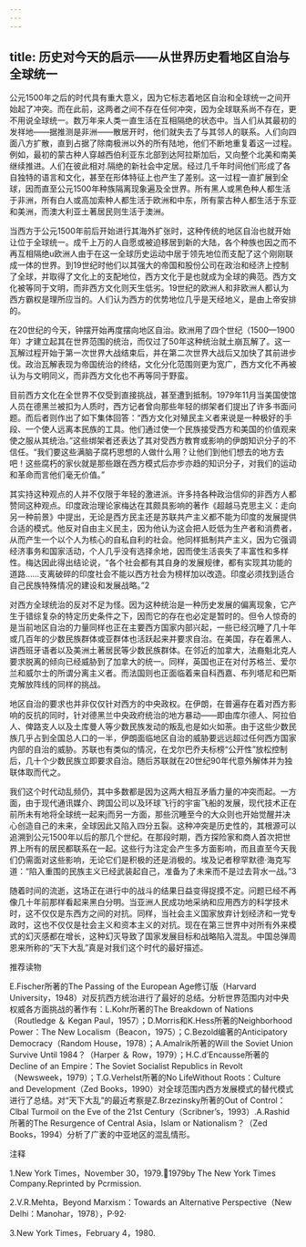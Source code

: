 ```yaml
---
---
---
```

title: 历史对今天的启示——从世界历史看地区自治与全球统一
---




公元1500年之后的时代具有重大意义，因为它标志着地区自治和全球统一之间开始起了冲突。而在此前，这两者之间不存在任何冲突，因为全球联系尚不存在，更不用说全球统一。数万年来人类一直生活在互相隔绝的状态中。当人们从其最初的发祥地——据推测是非洲——散居开时，他们就失去了与其邻人的联系。人们向四面八方扩散，直到占据了除南极洲以外的所有陆地，他们不断地重复着这一过程。例如，最初的蒙古种人穿越西伯利亚东北部到达阿拉斯加后，又向整个北美和南美继续推进。人们在彼此相对.隔绝的新社会中定居。经过几千年时间他们形成了各自独特的语言和文化，甚至在形体特征上也产生了差别。这一过程一直扩展到全球，因而直至公元1500年种族隔离现象遍及全世界。所有黑人或黑色种人都生活于非洲，所有白人或高加索种人都生活于欧洲和中东，所有蒙古种人都生活于东亚和美洲，而澳大利亚土著居民则生活于澳洲。

当西方于公元1500年前后开始进行其海外扩张时，这种传统的地区自治也就开始让位于全球统一。成千上万的人自愿或被迫移居到新的大陆，各个种族也因之而不再互相隔绝u欧洲人由于在这一全球历史运动中居于领先地位而支配了这个刚刚联成一体的世界。到19世纪时他们以其强大的帝国和股份公司在政治和经济上控制了全球，并取得了文化上的支配地位，西方文化于是也就成为全球的典范。西方文化被等同于文明，而非西方文化则天生低劣。19世纪的欧洲人和非欧洲人都认为西方霸权是理所应当的。人们认为西方的优势地位几乎是天经地义，是由上帝安排的。

在20世纪的今天，钟摆开始再度摆向地区自治。欧洲用了四个世纪（1500—1900年）才建立起其在世界范围的统治，而仅过了50年这种统治就土崩瓦解了。这一瓦解过程开始于第一次世界大战结束后，并在第二次世界大战后又加快了其前进步伐。政治瓦解表现为帝国统治的终结，文化分化范围则更为宽广，西方文化不再被认为与文明同义，而非西方文化也不再等同于野蛮。

目前西方文化在全世界不仅受到直接挑战，甚至遭到抵制。1979年11月当美国使馆人员在德黑兰被扣为人质时，西方记者曾向那些年轻的绑架者们提出了许多书面问题。而后者则作出了如下集体回答：“西方文化对殖民主义者来说是一种极好的手段、一个使人远离本民族的工具。他们通过使一个民族接受西方和美国的价值观来使之服从其统治。”这些绑架者还表达了其对受西方教育或影响的伊朗知识分子的不信任。“我们要这些满脑子腐朽思想的人做什么用？让他们到他们想去的地方去吧！这些腐朽的家伙就是那些跟在西方模式后亦步亦趋的知识分子，对我们的运动和革命而言他们毫无价值。”

其实持这种观点的人并不仅限于年轻的激进派。许多持各种政治信仰的非西方人都赞同这种观点。印度政治理论家梅达在其颇具影响的著作《超越马克思主义：走向另一种前景》中提出，无论是西方民主还是苏联共产主义都不能为印度的发展提供合适的模式。他反对自由主义民主，因为他认为这会把人贬低为生产者和消费者，从而产生一个以个人为核心的自私自利的社会。他同样抵制共产主义，因为它强调经济事务和国家活动，个人几乎没有选择余地，因而使生活丧失了丰富性和多样性。梅达因此得出结论说，“各个社会都有其自身的发展规律，都有实现其功能的道路……支离破碎的印度社会不能以西方社会为榜样加以改造。印度必须找到适合自己民族特殊情况的建设和发展战略。”2

对西方全球统治的反对不足为怪。因为这种统治是一种历史发展的偏离现象，它产生于错综复杂的特定历史条件之下，因而它的存在也必定是暂时的。但令人惊奇的是当前地区自治的力量同样也正在主要西方国家内部兴起，一些已经沉睡了几十年或几百年的少数民族群体或亚群体也活跃起来并要求自治。在美国，存在着黑人、讲西班牙语者以及美洲土著居民等少数民族群体。在邻近的加拿大，法裔魁北克人要求脱离的倾向已经威胁到了加拿大的统一。同样，英国也正在对付苏格兰、爱尔兰和威尔士的所谓分离主义者。而法国则也正面临着来自科西嘉、布列塔尼和巴斯克解放阵线的同样的挑战。

地区自治的要求也并非仅仅针对西方的中央政权。在伊朗，在普遍存在着对西方影响的反抗的同时，针对德黑兰中央政府统治的地方暴动——即由库尔德人、阿拉伯人、俾路支人以及土库曼人等少数民族发动的叛乱也是如火如荼。由于这些少数民族几乎占到全国总人口的一半，伊朗面临地区自治的威胁要远远超过任何西方国家内部的自治的威胁。苏联也有类似的情况，在戈尔巴乔夫标榜“公开性”放松控制后，几十个少数民族立即要求自治。随后苏联就在20世纪90年代意外解体并为独联体取而代之。

我们这个时代动乱频仍，其中多数都是因为这两大相互矛盾力量的冲突而起。一方面，由于现代通讯媒介、跨国公司以及环球飞行的宇宙飞船的发展，现代技术正在前所未有地将全球统一起来j而另一方面，那些沉睡至今的大众则也开始觉醒并决心创造自己的未来，全球因此又陷入四分五裂。这种冲突是历史性的，其根源可以追溯到公元1500年以后的那几个世纪。在那段时期，西方探险家和商人首次把世界上所有的居民都联系在一起。这些行为注定会产生多方面影响，而且直至今天我们仍需面对这些影响，无论它们是积极的还是消极的。埃及记者穆罕默德·海克写道：“陷入重围的民族主义已经武装起自己，准备为了未来而不是过去背水一战。”3

随着时间的流逝，这场正在进行中的战斗的结果日益变得捉摸不定。问题已经不再像几十年前那样看起来黑白分明。当亚洲人民成功地采纳和应用西方的科学技术时，这不仅仅是东西方之间的对抗。同样，当社会主义国家放弃计划经济和一党专政时，这也不仅仅是社会主义和资本主义的对抗。现在在第三世界中对所有外来模式的幻灭感都在增长，这种幻灭导致了国家发展目标和战略陷入混乱。中国总弹周恩来所称的“天下大乱”真是对我们这个时代的最好描述。





推荐读物


E.Fischer所著的The Passing of the European Age修订版（Harvard University，1948）对反抗西方统治进行了最好的总结。分析世界范围内对中央权威各方面挑战的著作有：L.Kohr所著的The Breakdown of Nations（Routledge ＆ Kegan Paul，1957）；D.Morris和K.Hess所著的Neighborhood Power：The New Localism（Beacon，1975）；C.Bezold编著的Anticipatory Democracy（Random House，1978）；A.Amalrik所著的Will the Soviet Union Survive Until 1984？（Harper ＆ Row，1979）；H.C.d’Encausse所著的Decline of an Empire：The Soviet Socialist Republics in Revolt（Newsweek，1979）；T.G.Verhelst所著的No LifeWithout Roots：Culture and Development（Zed Books，1990）对全球范围内西方发展模式的替代模式进行了总结。对“天下大乱”的最近考察是Z.Brzezinsky所著的Out of Control：Clbal Turmoil on the Eve of the 21st Century（Scribner’s，1993）.A.Rashid所著的The Resurgence of Central Asia，Islam or Nationalism？（Zed Books，1994）分析了广袤的中亚地区的混乱情形。





注释


1.New York Times，November 30，1979.1979by The New York Times Company.Reprinted by Pcrmission.

2.V.R.Mehta，Beyond Marxism：Towards an Alternative Perspective（New Delhi：Manohar，1978），P·92·

3.New York Times，February 4，1980.